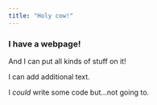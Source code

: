 ```yaml
---
title: "Holy cow!"
---
```


### I have a webpage!

And I can put all kinds of stuff on it!

I can add additional text.

I *could* write some code but...not going to.